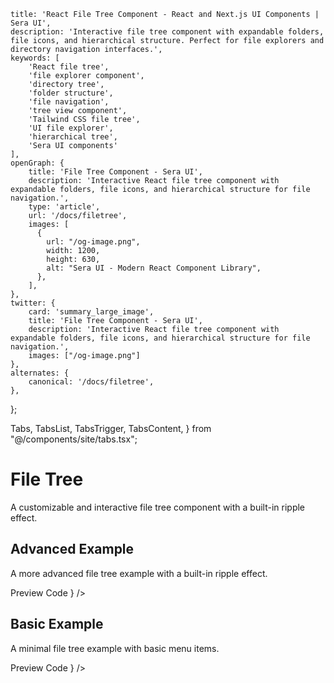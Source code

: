     title: 'React File Tree Component - React and Next.js UI Components | Sera UI',
    description: 'Interactive file tree component with expandable folders, file icons, and hierarchical structure. Perfect for file explorers and directory navigation interfaces.',
    keywords: [
        'React file tree',
        'file explorer component',
        'directory tree',
        'folder structure',
        'file navigation',
        'tree view component',
        'Tailwind CSS file tree',
        'UI file explorer',
        'hierarchical tree',
        'Sera UI components'
    ],
    openGraph: {
        title: 'File Tree Component - Sera UI',
        description: 'Interactive React file tree component with expandable folders, file icons, and hierarchical structure for file navigation.',
        type: 'article',
        url: '/docs/filetree',
        images: [
          {
            url: "/og-image.png",
            width: 1200,
            height: 630,
            alt: "Sera UI - Modern React Component Library",
          },
        ],
    },
    twitter: {
        card: 'summary_large_image',
        title: 'File Tree Component - Sera UI',
        description: 'Interactive React file tree component with expandable folders, file icons, and hierarchical structure for file navigation.',
        images: ["/og-image.png"]
    },
    alternates: {
        canonical: '/docs/filetree',
    },
};

  Tabs,
  TabsList,
  TabsTrigger,
  TabsContent,
} from "@/components/site/tabs.tsx";



# File Tree <AI dir="left"/>
A customizable and interactive file tree component with a built-in ripple effect.


## Advanced Example
 A more advanced file tree example with a built-in ripple effect.

<Tabs defaultValue="preview" className="">
  <TabsList>
    <TabsTrigger value="preview">Preview</TabsTrigger>
    <TabsTrigger value="code">Code</TabsTrigger>
  </TabsList>
  <TabsContent value="preview">
    <ComponentRenderer component={<FileTree />} />
  </TabsContent>
  <TabsContent value="code">
    <CodeBlock filePath="src/app/docs/filetree/filetree.tsx" />
  </TabsContent>
</Tabs>


## Basic Example
 A minimal file tree example with basic menu items.


<Tabs defaultValue="preview" className="">
  <TabsList>
    <TabsTrigger value="preview">Preview</TabsTrigger>
    <TabsTrigger value="code">Code</TabsTrigger>
  </TabsList>
  <TabsContent value="preview">
    <ComponentRenderer component={<FileTree2 />} />
  </TabsContent>
  <TabsContent value="code">
    <CodeBlock filePath="src/app/docs/filetree/filetree2.tsx" />
  </TabsContent>
</Tabs>
